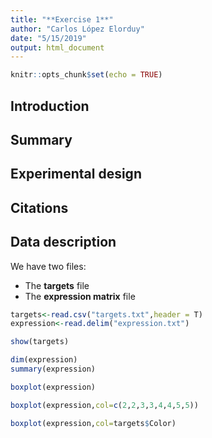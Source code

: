 ```yaml
---
title: "**Exercise 1**"
author: "Carlos López Elorduy"
date: "5/15/2019"
output: html_document
---
```


```r
knitr::opts_chunk$set(echo = TRUE)
```

## Introduction

## Summary

## Experimental design

## Citations

## Data description
We have two files:

  - The **targets** file
  - The **expression matrix** file


```r
targets<-read.csv("targets.txt",header = T)
expression<-read.delim("expression.txt")
```

```r
show(targets)
```

```r
dim(expression)
summary(expression)
```

```r
boxplot(expression)
```

```r
boxplot(expression,col=c(2,2,3,3,4,4,5,5))
```

```r
boxplot(expression,col=targets$Color)
```





